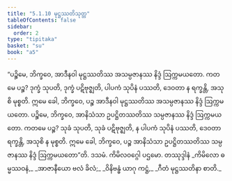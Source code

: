 ```yaml
---
title: "5.1.10 မုဋ္ဌဿတိသုတ္တ"
tableOfContents: false
sidebar:
  order: 2
type: "tipitaka"
basket: "su"
book: "a5"
---
```



<DynamicBreadcrumb />

<Division number="210" book="a5">

<Paragraph number="1215" book="a5">
“ပဉ္စိမေ, ဘိက္ခဝေ, အာဒီနဝါ မုဋ္ဌဿတိဿ အသမ္ပဇာနဿ နိဒ္ဒံ ဩက္ကမယတော. ကတမေ ပဉ္စ? ဒုက္ခံ သုပတိ, ဒုက္ခံ ပဋိဗုဇ္ဈတိ, ပါပကံ သုပိနံ ပဿတိ, ဒေဝတာ န ရက္ခန္တိ, အသုစိ မုစ္စတိ. ဣမေ ခေါ, ဘိက္ခဝေ, ပဉ္စ အာဒီနဝါ မုဋ္ဌဿတိဿ အသမ္ပဇာနဿ နိဒ္ဒံ ဩက္ကမယတော.
</Paragraph>

<Paragraph number="1216" book="a5">
ပဉ္စိမေ, ဘိက္ခဝေ, အာနိသံသာ ဥပဋ္ဌိတဿတိဿ သမ္ပဇာနဿ နိဒ္ဒံ ဩက္ကမယတော. ကတမေ ပဉ္စ? သုခံ သုပတိ, သုခံ ပဋိဗုဇ္ဈတိ, န ပါပကံ သုပိနံ ပဿတိ, ဒေဝတာ ရက္ခန္တိ, အသုစိ န မုစ္စတိ. ဣမေ ခေါ, ဘိက္ခဝေ, ပဉ္စ အာနိသံသာ ဥပဋ္ဌိတဿတိဿ သမ္ပဇာနဿ နိဒ္ဒံ ဩက္ကမယတော”တိ.

</Paragraph>
</Division>

<Paragraph number="1217" type="center" book="a5">
ဒသမံ.



</Paragraph>

<Paragraph number="1218" type="center" book="a5">
ကိမိလဝဂ္ဂေါ ပဌမော.



</Paragraph>

<Paragraph number="1219" type="center" book="a5">
တဿုဒ္ဒါနံ


</Paragraph>

<Paragraph number="1220" type="verses" book="a5">
_ကိမိလော ဓမ္မဿဝနံ,_  
_အာဇာနီယော ဗလံ ခိလံ;_  
_ဝိနိဗန္ဓံ ယာဂု ကဋ္ဌံ,_  
_ဂီတံ မုဋ္ဌဿတိနာ စာတိ._
</Paragraph>